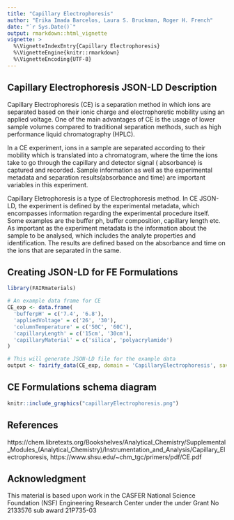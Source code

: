 ```yaml
---
title: "Capillary Electrophoresis"
author: "Erika Imada Barcelos, Laura S. Bruckman, Roger H. French"
date: "`r Sys.Date()`"
output: rmarkdown::html_vignette
vignette: >
  %\VignetteIndexEntry{Capillary Electrophoresis}
  %\VignetteEngine{knitr::rmarkdown}
  %\VignetteEncoding{UTF-8}
---
```


Capillary Electrophoresis JSON-LD Description
-----------------------------------
Capillary Electrophoresis (CE) is a separation  method in which ions are separated based on their ionic charge and  electrophoretic mobility using an applied voltage. 
One of the main advantages of CE is the usage of lower sample volumes compared to traditional separation methods, such as high performance liquid chromatography (HPLC).

In a CE experiment, ions in a sample are separated according to their mobility which is translated into a chromatogram, where  the time the ions take to go through the capillary and  detector signal ( absorbance) is captured and recorded. Sample information as well as the experimental metadata and separation results(absorbance and time) are important variables in this experiment.  

Capillary Eletrophoresis is a type of Electrophoresis method. In CE JSON-LD, the experiment is defined by the experimental metadata, which encompasses information regarding the experimental procedure itself. Some examples are the buffer ph, buffer composition, capillary length etc.
As important as the experiment metadata is the information about the sample to be analysed, which includes the analyte properties and identification. The results are defined based on the absorbance and time on the ions that are separated  in the same.



Creating JSON-LD for FE Formulations
------------------------------------------
```r
library(FAIRmaterials)

# An example data frame for CE
CE_exp <- data.frame(
  'bufferpH' = c('7.4', '6.8'),
  'appliedVoltage' = c('26', '30'),
  'columnTemperature' = c('50C', '60C'),
  'capillaryLength' = c('15cm', '30cm'),
  'capillaryMaterial' = c('silica', 'polyacrylamide')
)

# This will generate JSON-LD file for the example data
output <- fairify_data(CE_exp, domain = 'CapillaryElectrophoresis', saveLocal = TRUE)
```

CE Formulations schema diagram
--------------------------

```r
knitr::include_graphics("capillaryElectrophoresis.png")
```

References
--------------------------

https://chem.libretexts.org/Bookshelves/Analytical_Chemistry/Supplemental_Modules_(Analytical_Chemistry)/Instrumentation_and_Analysis/Capillary_Electrophoresis,
https://www.shsu.edu/~chm_tgc/primers/pdf/CE.pdf

Acknowledgment
--------------------------
This material is based upon work in the CASFER National Science Foundation (NSF) Engineering Research Center under the  under Grant No 2133576 sub award 21P735-03

